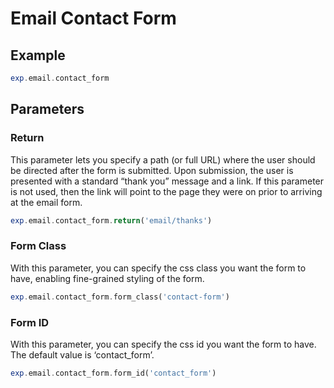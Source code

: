 # Email Contact Form


## Example

```php
exp.email.contact_form
```

## Parameters

### Return

This parameter lets you specify a path (or full URL) where the user should be directed after the form is submitted. Upon submission, the user is presented with a standard “thank you” message and a link. If this parameter is not used, then the link will point to the page they were on prior to arriving at the email form.

```php
exp.email.contact_form.return('email/thanks')
```

### Form Class

With this parameter, you can specify the css class you want the form to have, enabling fine-grained styling of the form.

```php
exp.email.contact_form.form_class('contact-form')
```

### Form ID

With this parameter, you can specify the css id you want the form to have. The default value is ‘contact_form’.


```php
exp.email.contact_form.form_id('contact_form')
```